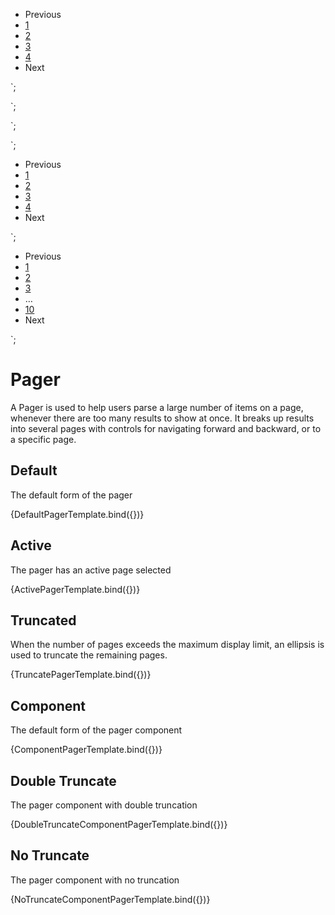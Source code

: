 
<Meta title="Components/Pager" component="Pager" />

  <ul class="jazz-pager" role="navigation" aria-label="pagination">
       <li>
          <a>Previous</a>
       </li>
       <li>
          <a aria-label="Go to page 1" href="javascript:void(0)">1</a>
       </li>
       <li>
          <a aria-label="Go to page 2" href="javascript:void(0)">2</a>
      </li>
      <li>
          <a aria-label="Go to page 3" href="javascript:void(0)">3</a>
      </li>
      <li>
          <a aria-label="Go to page 4" href="javascript:void(0)">4</a>
      </li>
      <li>
          <a>Next</a>
      </li>
   </ul>
`;

  <ul id="myPager" class="jazz-pager" role="navigation" aria-label="pagination" data-total-pages="10" data-current-page="4">
   </ul>
   <script id="initscript">
       PrincetonDesignSystem.enableDesignSystem();
   </script>
`;

  <ul id="myPager" class="jazz-pager" role="navigation" aria-label="pagination" data-total-pages="20" data-current-page="7">
   </ul>
   <script id="initscript">
       PrincetonDesignSystem.enableDesignSystem();
   </script>
`;

  <ul id="myPager" class="jazz-pager" role="navigation" aria-label="pagination" data-total-pages="7" data-current-page="4">
   </ul>
   <script id="initscript">
       PrincetonDesignSystem.enableDesignSystem();
   </script>
`;


  <ul role="navigation" aria-label="pagination" class="jazz-pager">
       <li>
          <a>Previous</a>
       </li>
       <li>
          <a aria-current="page" aria-label="Go to page 1" href="javascript:void(0)">1</a>
       </li>
       <li>
          <a aria-label="Go to page 2" href="javascript:void(0)">2</a>
       </li>
       <li>
          <a aria-label="Go to page 3" href="javascript:void(0)">3</a>
       </li>
        <li>
          <a aria-label="Go to page 4" href="javascript:void(0)">4</a>
       </li>
       <li>
          <a>Next</a>
       </li>
   </ul>
`;

  <ul role="navigation" aria-label="pagination" class="jazz-pager">
       <li>
          <a>Previous</a>
       </li>
       <li>
          <a aria-label="Go to page 1" href="javascript:void(0)">1</a>
       </li>
       <li>
          <a aria-label="Go to page 2" href="javascript:void(0)">2</a>
      </li>
      <li>
          <a aria-label="Go to page 3" href="javascript:void(0)">3</a>
      </li>
      <li>
          <span aria-disabled="true">…</span>
      </li>
      <li>
        <a aria-label="Go to page 10" href="javascript:void(0)">10</a>
      </li>
      <li>
            <a>Next</a>
      </li>
   </ul>
`;

# Pager

A Pager is used to help users parse a large number of items on a page, whenever there are too many results to show at once. It breaks up results into several pages with controls for navigating forward and backward, or to a specific page.

## Default
The default form of the pager

<Canvas>
    <Story name="Default" args={{
        }}>
        {DefaultPagerTemplate.bind({})}
    </Story>
</Canvas>

## Active
The pager has an active page selected

<Canvas>
    <Story name="Active" args={{
        }}>
        {ActivePagerTemplate.bind({})}
    </Story>
</Canvas>

## Truncated
When the number of pages exceeds the maximum display limit, an ellipsis is used to truncate the remaining pages.

<Canvas>
    <Story name="Truncated" args={{
        }}>
          {TruncatePagerTemplate.bind({})}
    </Story>
</Canvas>

## Component
The default form of the pager component

<Canvas>
    <Story name="Simple Component" args={{
        }}>
        {ComponentPagerTemplate.bind({})}
    </Story>
</Canvas>

## Double Truncate
The pager component with double truncation

<Canvas>
    <Story name="Double Truncate" args={{
        }}>
        {DoubleTruncateComponentPagerTemplate.bind({})}
    </Story>
</Canvas>

## No Truncate
The pager component with no truncation

<Canvas>
    <Story name="No Truncate" args={{
        }}>
        {NoTruncateComponentPagerTemplate.bind({})}
    </Story>
</Canvas>
